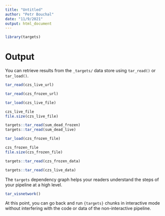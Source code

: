 ```yaml
---
title: "Untitled"
author: "Petr Bouchal"
date: "11/9/2021"
output: html_document
---
```


```r
library(targets)
```


# Output

You can retrieve results from the `_targets/` data store using `tar_read()` or `tar_load()`.

```r
tar_read(czs_live_url)
```


```r
tar_read(czs_frozen_url)
```

```r
tar_load(czs_live_file)

czs_live_file
file.size(czs_live_file)
```

```r
targets::tar_read(sum_dead_frozen)
targets::tar_read(sum_dead_live)
```


```r
tar_load(czs_frozen_file)

czs_frozen_file
file.size(czs_frozen_file)
```

```r
targets::tar_read(czs_frozen_data)
```

```r
targets::tar_read(czs_live_data)
```


The `targets` dependency graph helps your readers understand the steps of your pipeline at a high level.

```r
tar_visnetwork()
```

At this point, you can go back and run `{targets}` chunks in interactive mode without interfering with the code or data of the non-interactive pipeline.
